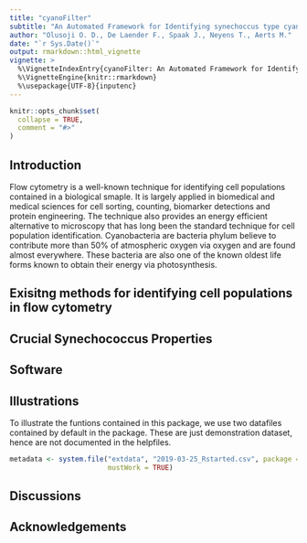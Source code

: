 ```yaml
---
title: "cyanoFilter"
subtitle: "An Automated Framework for Identifying synechoccus type cyanobacteria population in Flow Cytometry"
author: "Olusoji O. D., De Laender F., Spaak J., Neyens T., Aerts M."
date: "`r Sys.Date()`"
output: rmarkdown::html_vignette
vignette: >
  %\VignetteIndexEntry{cyanoFilter: An Automated Framework for Identifying synechoccus type cyanobacteria population in Flow Cytometry}
  %\VignetteEngine{knitr::rmarkdown}
  %\usepackage{UTF-8}{inputenc}
---
```


```r
knitr::opts_chunk$set(
  collapse = TRUE,
  comment = "#>"
)
```

## Introduction

Flow cytometry is a well-known technique for identifying cell populations contained in a biological smaple. It is largely applied in biomedical and medical sciences for cell sorting, counting, biomarker detections and protein engineering. The technique also provides an energy efficient alternative to microscopy that has long been the standard technique for cell population identification. Cyanobacteria are bacteria phylum believe to contribute more than 50% of atmospheric oxygen via oxygen and are found almost everywhere. These bacteria are also one of the known oldest life forms known to obtain their energy via photosynthesis.

## Exisitng methods for identifying cell populations in flow cytometry

## Crucial Synechococcus Properties

## Software

## Illustrations

To illustrate the funtions contained in this package, we use two datafiles contained by default in the package. These are just demonstration dataset, hence are not documented in the helpfiles.

```r
metadata <- system.file("extdata", "2019-03-25_Rstarted.csv", package = "cyanoFilter", 
                        mustWork = TRUE)
```

## Discussions

## Acknowledgements



